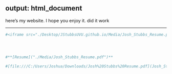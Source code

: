 output: html_document
---



here's my website. I hope you enjoy it. did it work 

----


```r

#<iframe src="./Desktop/JStubbsUVU.github.io/Media/Josh_Stubbs_Resume.pdf" width="100%" height="500px"></iframe>




#**[Resume]("./Media/Josh_Stubbs_Resume.pdf")**

#[file:///C:/Users/Joshua/Downloads/Josh%20Stubbs%20Resume.pdf](Josh_Stubbs_Resume.pdf)


```


